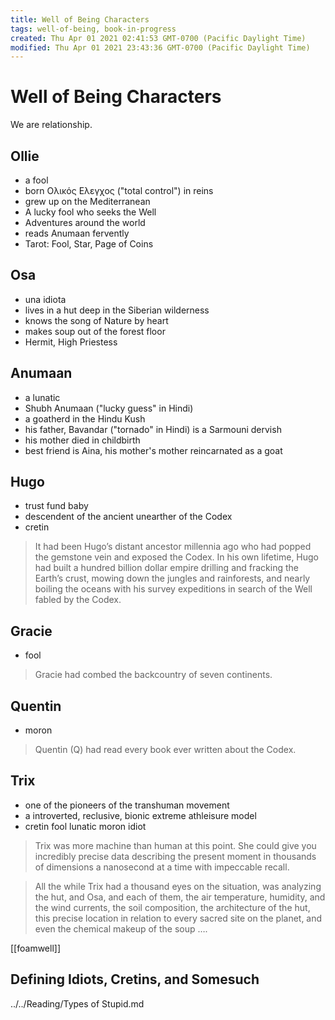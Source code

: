 ```yaml
---
title: Well of Being Characters
tags: well-of-being, book-in-progress
created: Thu Apr 01 2021 02:41:53 GMT-0700 (Pacific Daylight Time)
modified: Thu Apr 01 2021 23:43:36 GMT-0700 (Pacific Daylight Time)
---
```


# Well of Being Characters

We are relationship.

## Ollie

- a fool
- born Oλικός Eλεγχος ("total control") in reins
- grew up on the Mediterranean
- A lucky fool who seeks the Well
- Adventures around the world
- reads Anumaan fervently
- Tarot: Fool, Star, Page of Coins

## Osa

- una idiota
- lives in a hut deep in the Siberian wilderness
- knows the song of Nature by heart
- makes soup out of the forest floor
- Hermit, High Priestess

## Anumaan

- a lunatic
- Shubh Anumaan ("lucky guess" in Hindi)
- a goatherd in the Hindu Kush
- his father, Bavandar ("tornado" in Hindi) is a Sarmouni dervish
- his mother died in childbirth
- best friend is Aina, his mother's mother reincarnated as a goat

## Hugo

- trust fund baby
- descendent of the ancient unearther of the Codex
- cretin

> It had been Hugo’s distant ancestor millennia ago who had popped the gemstone vein and exposed the Codex. In his own lifetime, Hugo had built a hundred billion dollar empire drilling and fracking the Earth’s crust, mowing down the jungles and rainforests, and nearly boiling the oceans with his survey expeditions in search of the Well fabled by the Codex.

## Gracie

- fool

> Gracie had combed the backcountry of seven continents.

## Quentin

- moron

> Quentin (Q) had read every book ever written about the Codex.

## Trix

- one of the pioneers of the transhuman movement
- a introverted, reclusive, bionic extreme athleisure model
- cretin fool lunatic moron idiot

> Trix was more machine than human at this point. She could give you incredibly precise data describing the present moment in thousands of dimensions a nanosecond at a time with impeccable recall.

> All the while Trix had a thousand eyes on the situation, was analyzing the hut, and Osa, and each of them, the air temperature, humidity, and the wind currents, the soil composition, the architecture of the hut, this precise location in relation to every sacred site on the planet, and even the chemical makeup of the soup ….

[[foamwell]]

## Defining Idiots, Cretins, and Somesuch

../../Reading/Types of Stupid.md
